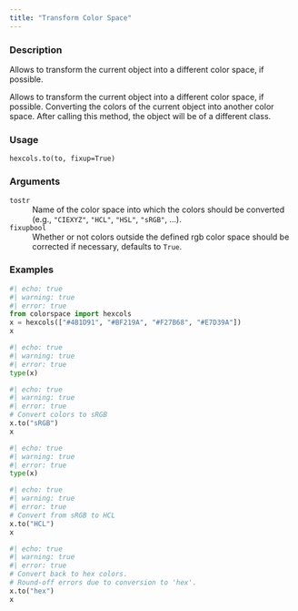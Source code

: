```yaml
---
title: "Transform Color Space"
---
```


### Description

Allows to transform the current object into a different color space,
if possible.

Allows to transform the current object into a different color space,
if possible. Converting the colors of the current object into
another color space. After calling this method, the object
will be of a different class.

### Usage

<pre><code class='language-python'>hexcols.to(to, fixup=True)</code></pre>

### Arguments

<dl class="pyp-list param-list">
  <dt style = "white-space: nowrap; font-family: monospace; vertical-align: top">
   <code id="colorspace.colorlib.hexcols.to:to">to</code><code class="argument-class">str</code>
  </dt>
 <dd>Name of the color space into which the colors should be
converted (e.g., `"CIEXYZ"`, `"HCL"`, `"HSL"`, `"sRGB"`, ...).</dd>
  <dt style = "white-space: nowrap; font-family: monospace; vertical-align: top">
   <code id="colorspace.colorlib.hexcols.to:fixup">fixup</code><code class="argument-class">bool</code>
  </dt>
 <dd>Whether or not colors outside the defined rgb color space
should be corrected if necessary, defaults to `True`.</dd>
</dl>

### Examples

```python
#| echo: true
#| warning: true
#| error: true
from colorspace import hexcols
x = hexcols(["#4B1D91", "#BF219A", "#F27B68", "#E7D39A"])
x
```

```python
#| echo: true
#| warning: true
#| error: true
type(x)
```

```python
#| echo: true
#| warning: true
#| error: true
# Convert colors to sRGB
x.to("sRGB")
x
```

```python
#| echo: true
#| warning: true
#| error: true
type(x)
```

```python
#| echo: true
#| warning: true
#| error: true
# Convert from sRGB to HCL
x.to("HCL")
x
```

```python
#| echo: true
#| warning: true
#| error: true
# Convert back to hex colors.
# Round-off errors due to conversion to 'hex'.
x.to("hex")
x
```



